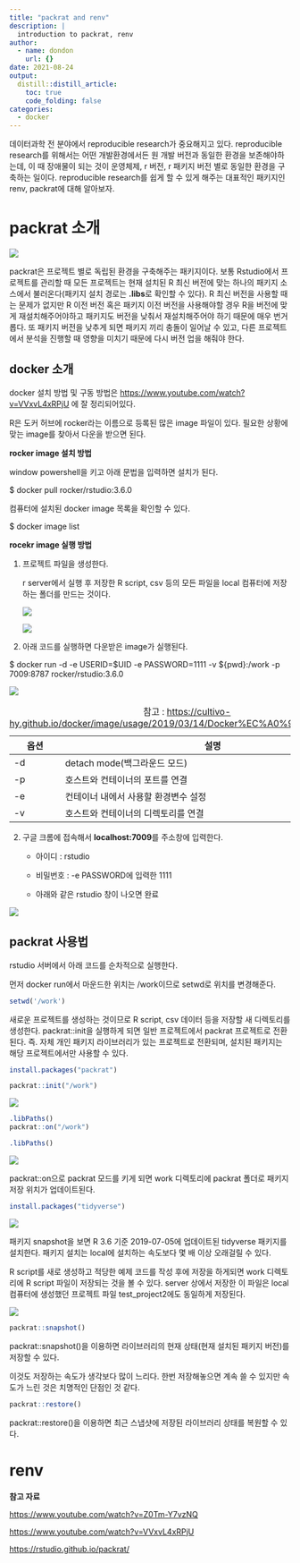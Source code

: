 ```yaml
---
title: "packrat and renv"
description: |
  introduction to packrat, renv
author:
  - name: dondon
    url: {}
date: 2021-08-24
output:
  distill::distill_article:
    toc: true
    code_folding: false
categories:
  - docker
---
```


데이터과학 전 분야에서 reproducible research가 중요해지고 있다. reproducible research를 위해서는 어떤 개발환경에서든 원 개발 버전과 동일한 환경을 보존해야하는데, 이 때 장애물이 되는 것이 운영체제, r 버전, r 패키지 버전 별로 동일한 환경을 구축하는 일이다. reproducible research를 쉽게 할 수 있게 해주는 대표적인 패키지인 renv, packrat에 대해 알아보자.

# packrat 소개

![](package3.png)

packrat은 프로젝트 별로 독립된 환경을 구축해주는 패키지이다. 보통 Rstudio에서 프로젝트를 관리할 때 모든 프로젝트는 현재 설치된 R 최신 버전에 맞는 하나의 패키지 소스에서 불러온다(패키지 설치 경로는 **.libs**로 확인할 수 있다). R 최신 버전을 사용할 때는 문제가 없지만 R 이전 버전 혹은 패키지 이전 버전을 사용해야할 경우 R을 버전에 맞게 재설치해주어야하고 패키지도 버전을 낮춰서 재설치해주어야 하기 때문에 매우 번거롭다. 또 패키지 버전을 낮추게 되면 패키지 끼리 충돌이 일어날 수 있고, 다른 프로젝트에서 분석을 진행할 때 영향을 미치기 때문에 다시 버전 업을 해줘야 한다.

## docker 소개

docker 설치 방법 및 구동 방법은 <https://www.youtube.com/watch?v=VVxvL4xRPjU> 에 잘 정리되어있다.

R은 도커 허브에 rocker라는 이름으로 등록된 많은 image 파일이 있다. 필요한 상황에 맞는 image를 찾아서 다운을 받으면 된다.

**rocker image 설치 방법**

window powershell을 키고 아래 문법을 입력하면 설치가 된다.

\$ docker pull rocker/rstudio:3.6.0

컴퓨터에 설치된 docker image 목록을 확인할 수 있다.

\$ docker image list

**rocekr image 실행 방법**

1.  프로젝트 파일을 생성한다.

    r server에서 실행 후 저장한 R script, csv 등의 모든 파일을 local 컴퓨터에 저장하는 폴더를 만드는 것이다.

    ![](mkdir.PNG)

    ![](cd.PNG)

2.  아래 코드를 실행하면 다운받은 image가 실행된다.

\$ docker run -d -e USERID=\$UID -e PASSWORD=1111 -v \${pwd}:/work -p 7009:8787 rocker/rstudio:3.6.0

![](docker_run.PNG)

| 옵션 | 설명                                 |
|------|--------------------------------------|
| -d   | detach mode(백그라운드 모드)         |
| -p   | 호스트와 컨테이너의 포트를 연결      |
| -e   | 컨테이너 내에서 사용할 환경변수 설정 |
| -v   | 호스트와 컨테이너의 디렉토리를 연결  |

: 참고 : <https://cultivo-hy.github.io/docker/image/usage/2019/03/14/Docker%EC%A0%95%EB%A6%AC/>


2.  구글 크롬에 접속해서 **localhost:7009**를 주소창에 입력한다.

    -   아이디 : rstudio

    -   비밀번호 : -e PASSWORD에 입력한 1111

    -   아래와 같은 rstudio 창이 나오면 완료


![](rstudio.PNG)

## packrat 사용법

rstudio 서버에서 아래 코드를 순차적으로 실행한다.

먼저 docker run에서 마운드한 위치는 /work이므로 setwd로 위치를 변경해준다.

```r
setwd('/work')
```

새로운 프로젝트를 생성하는 것이므로 R script, csv 데이터 등을 저장할 새 디렉토리를 생성한다. packrat::init을 실행하게 되면 일반 프로젝트에서 packrat 프로젝트로 전환된다. 즉. 자체 개인 패키지 라이브러리가 있는 프로젝트로 전환되며, 설치된 패키지는 해당 프로젝트에서만 사용할 수 있다.

```r
install.packages("packrat")

packrat::init("/work")
```

![](init_packrat.PNG)

```r
.libPaths()
packrat::on("/work")

.libPaths()
```

![](libpath.PNG)

packrat::on으로 packrat 모드를 키게 되면 work 디렉토리에 packrat 폴더로 패키지 저장 위치가 업데이트된다.

```r
install.packages("tidyverse")

```

![](snapshot.PNG)

패키지 snapshot을 보면 R 3.6 기준 2019-07-05에 업데이트된 tidyverse 패키지를 설치한다. 패키지 설치는 local에 설치하는 속도보다 몇 배 이상 오래걸릴 수 있다.

R script를 새로 생성하고 적당한 예제 코드를 작성 후에 저장을 하게되면 work 디렉토리에 R script 파일이 저장되는 것을 볼 수 있다. server 상에서 저장한 이 파일은 local 컴퓨터에 생성했던 프로젝트 파일 test_project2에도 동일하게 저장된다.

![](script.PNG)

```r
packrat::snapshot()
```

packrat::snapshot()을 이용하면 라이브러리의 현재 상태(현재 설치된 패키지 버전)를 저장할 수 있다.

이것도 저장하는 속도가 생각보다 많이 느리다. 한번 저장해놓으면 계속 쓸 수 있지만 속도가 느린 것은 치명적인 단점인 것 같다.

```r
packrat::restore()
```

packrat::restore()을 이용하면 최근 스냅샷에 저장된 라이브러리 상태를 복원할 수 있다.

# renv

**참고 자료**

<https://www.youtube.com/watch?v=Z0Tm-Y7vzNQ>

<https://www.youtube.com/watch?v=VVxvL4xRPjU>

<https://rstudio.github.io/packrat/>

